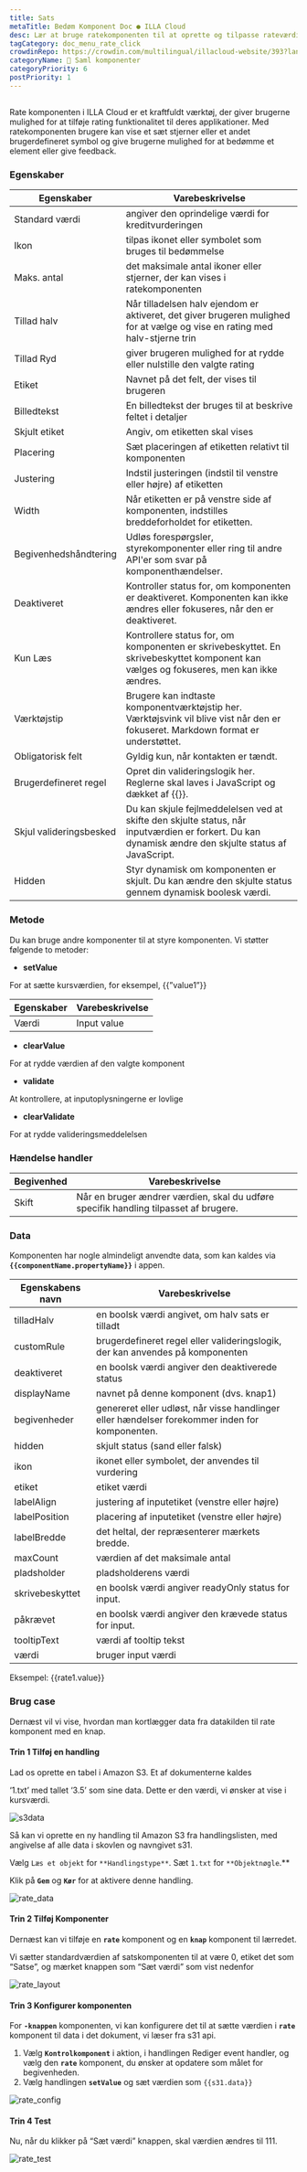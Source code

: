 ```yaml
---
title: Sats
metaTitle: Bedøm Komponent Doc ● ILLA Cloud
desc: Lær at bruge ratekomponenten til at oprette og tilpasse rateværdien for din app i ILLA Cloud.
tagCategory: doc_menu_rate_click
crowdinRepo: https://crowdin.com/multilingual/illacloud-website/393?languages=da&filter=basic&value=0
categoryName: 🧬 Saml komponenter
categoryPriority: 6
postPriority: 1
---
```


## <h2 hidden>Hvad er sats?</h2>

Rate komponenten i ILLA Cloud er et kraftfuldt værktøj, der giver brugerne mulighed for at tilføje rating funktionalitet til deres applikationer. Med ratekomponenten brugere kan vise et sæt stjerner eller et andet brugerdefineret symbol og give brugerne mulighed for at bedømme et element eller give feedback.

### Egenskaber

| Egenskaber                        | Varebeskrivelse                                                                                                                                                            |
| --------------------------------- | -------------------------------------------------------------------------------------------------------------------------------------------------------------------------- |
| Standard værdi                    | angiver den oprindelige værdi for kreditvurderingen                                                                                                                        |
| Ikon                              | tilpas ikonet eller symbolet som bruges til bedømmelse                                                                                                                     |
| Maks. antal                       | det maksimale antal ikoner eller stjerner, der kan vises i ratekomponenten                                                                                                 |
| Tillad halv                       | Når tilladelsen halv ejendom er aktiveret, det giver brugeren mulighed for at vælge og vise en rating med halv-stjerne trin                                                |
| Tillad Ryd                        | giver brugeren mulighed for at rydde eller nulstille den valgte rating                                                                                                     |
| Etiket                            | Navnet på det felt, der vises til brugeren                                                                                                                                 |
| Billedtekst                       | En billedtekst der bruges til at beskrive feltet i detaljer                                                                                                                |
| Skjult etiket                     | Angiv, om etiketten skal vises                                                                                                                                             |
| Placering                         | Sæt placeringen af etiketten relativt til komponenten                                                                                                                      |
| Justering                         | Indstil justeringen (indstil til venstre eller højre) af etiketten                                                                                                         |
| Width                             | Når etiketten er på venstre side af komponenten, indstilles breddeforholdet for etiketten.                                                                                 |
| Begivenhedshåndtering             | Udløs forespørgsler, styrekomponenter eller ring til andre API'er som svar på komponenthændelser.                                                                          |
| Deaktiveret                       | Kontroller status for, om komponenten er deaktiveret. Komponenten kan ikke ændres eller fokuseres, når den er deaktiveret.                                                 |
| Kun Læs                           | Kontrollere status for, om komponenten er skrivebeskyttet. En skrivebeskyttet komponent kan vælges og fokuseres, men kan ikke ændres.                                      |
| Værktøjstip                       | Brugere kan indtaste komponentværktøjstip her. Værktøjsvink vil blive vist når den er fokuseret. Markdown format er understøttet.                                          |
| Obligatorisk felt                 | Gyldig kun, når kontakten er tændt.                                                                                                                                        |
| Brugerdefineret regel             | Opret din valideringslogik her. Reglerne skal laves i JavaScript og dækket af {{}}.                                                                                        |
| Skjul valideringsbesked           | Du kan skjule fejlmeddelelsen ved at skifte den skjulte status, når inputværdien er forkert. Du kan dynamisk ændre den skjulte status af JavaScript.                       |
| Hidden                            | Styr dynamisk om komponenten er skjult. Du kan ændre den skjulte status gennem dynamisk boolesk værdi.                                                                     |

### Metode

Du kan bruge andre komponenter til at styre komponenten. Vi støtter følgende to metoder:

-   **setValue**

For at sætte kursværdien, for eksempel, {{”value1”}}

| Egenskaber | Varebeskrivelse |
| ---------- | --------------- |
| Værdi      | Input value     |

-   **clearValue**

For at rydde værdien af den valgte komponent

-   **validate**

At kontrollere, at inputoplysningerne er lovlige

-   **clearValidate**

For at rydde valideringsmeddelelsen

### Hændelse handler

| Begivenhed  | Varebeskrivelse                                                                      |
| ----------- | ------------------------------------------------------------------------------------ |
| Skift       | Når en bruger ændrer værdien, skal du udføre specifik handling tilpasset af brugere. |

### Data

Komponenten har nogle almindeligt anvendte data, som kan kaldes via **`{{componentName.propertyName}}`** i appen.

| Egenskabens navn     | Varebeskrivelse                                                                                  |
| -------------------- | ------------------------------------------------------------------------------------------------ |
| tilladHalv           | en boolsk værdi angivet, om halv sats er tilladt                                                 |
| customRule           | brugerdefineret regel eller valideringslogik, der kan anvendes på komponenten                    |
| deaktiveret          | en boolsk værdi angiver den deaktiverede status                                                  |
| displayName          | navnet på denne komponent (dvs. knap1)                                                           |
| begivenheder         | genereret eller udløst, når visse handlinger eller hændelser forekommer inden for komponenten.   |
| hidden               | skjult status (sand eller falsk)                                                                 |
| ikon                 | ikonet eller symbolet, der anvendes til vurdering                                                |
| etiket               | etiket værdi                                                                                     |
| labelAlign           | justering af inputetiket (venstre eller højre)                                                   |
| labelPosition        | placering af inputetiket (venstre eller højre)                                                   |
| labelBredde          | det heltal, der repræsenterer mærkets bredde.                                                    |
| maxCount             | værdien af det maksimale antal                                                                   |
| pladsholder          | pladsholderens værdi                                                                             |
| skrivebeskyttet      | en boolsk værdi angiver readyOnly status for input.                                              |
| påkrævet             | en boolsk værdi angiver den krævede status for input.                                            |
| tooltipText          | værdi af tooltip tekst                                                                           |
| værdi                | bruger input værdi                                                                               |

Eksempel: {{rate1.value}}

### Brug case

Dernæst vil vi vise, hvordan man kortlægger data fra datakilden til rate komponent med en knap.

#### Trin 1 Tilføj en handling

Lad os oprette en tabel i Amazon S3. Et af dokumenterne kaldes

‘1.txt’ med tallet ‘3.5’ som sine data. Dette er den værdi, vi ønsker at vise i kursværdi.

![s3data](https://cdn.illacloud.com/official-website/img/official-site/components/s3data.jpg)

Så kan vi oprette en ny handling til Amazon S3 fra handlingslisten, med angivelse af alle data i skovlen og navngivet s31.

Vælg `Læs et objekt` for `**Handlingstype**`. Sæt `1.txt` for `**Objektnøgle`.\*\*

Klik på **`Gem`** og **`Kør`** for at aktivere denne handling.

![rate_data](https://cdn.illacloud.com/official-website/img/official-site/components/rate_data.jpg)

#### Trin 2 Tilføj Komponenter

Dernæst kan vi tilføje en **`rate`** komponent og en **`knap`** komponent til lærredet.

Vi sætter standardværdien af satskomponenten til at være 0, etiket det som “Satse”, og mærket knappen som “Sæt værdi” som vist nedenfor

![rate_layout](https://cdn.illacloud.com/official-website/img/official-site/components/rate_layout.jpg)

#### Trin 3 Konfigurer komponenten

For **`-knappen`** komponenten, vi kan konfigurere det til at sætte værdien i **`rate`** komponent til data i det dokument, vi læser fra s31 api.

1.  Vælg **`Kontrolkomponent`** i aktion, i handlingen Rediger event handler, og vælg den **`rate`** komponent, du ønsker at opdatere som målet for begivenheden.
2.  Vælg handlingen **`setValue`** og sæt værdien som `{{s31.data}}`

![rate_config](https://cdn.illacloud.com/official-website/img/official-site/components/rate_config.jpg)

#### Trin 4 Test

Nu, når du klikker på “Sæt værdi” knappen, skal værdien ændres til 111.

![rate_test](https://cdn.illacloud.com/official-website/img/official-site/components/rate_test.jpg)
